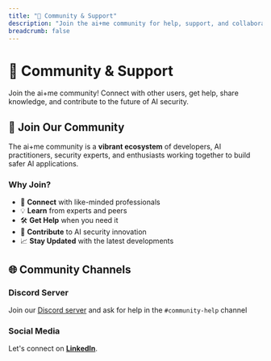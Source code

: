 ```yaml
---
title: "👥 Community & Support"
description: "Join the ai+me community for help, support, and collaboration"
breadcrumb: false
---
```


# 👥 Community & Support

Join the ai+me community! Connect with other users, get help, share knowledge, and contribute to the future of AI security.

## 🎯 Join Our Community

The ai+me community is a **vibrant ecosystem** of developers, AI practitioners, security experts, and enthusiasts working together to build safer AI applications.

### **Why Join?**

- 🤝 **Connect** with like-minded professionals
- 💡 **Learn** from experts and peers
- 🛠️ **Get Help** when you need it
- 🚀 **Contribute** to AI security innovation
- 📈 **Stay Updated** with the latest developments

## 🌐 Community Channels

### **Discord Server**

Join our [Discord server](https://discord.gg/PSHCDz93xW) and ask for help in the `#community-help` channel

### **Social Media**

Let's connect on **[LinkedIn](https://linkedin.com/company/101812669)**.
